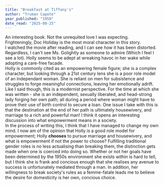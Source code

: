 ```yaml
---
title: "Breakfast at Tiffany's"
author: "Truman Capote"
year_published: "1958"
date_read: "2025-08-25"
---
```

An interesting book. Not the unrequited love I was expecting.
<br/>
Frighteningly, Doc Holiday is the most moral character in this story.
<br/>
I watched the movie after reading, and I can see how it has been distorted. Regardless, I can't see Ms. Golightly as someone to admire (Which I feel I see a lot). 
Holly seems to be adept at wreaking havoc in her wake while adopting a care-free facade.
<br/>
Holly is commonly cited as an empowering female figure; she is a complex character, but looking through a 21st century lens she is a poor role model of an independant woman.
 She is reliant on men for subsistence and struggles to forge meaningful connections, leaving her emotionally adrift. Like I said though, this is a modernist perspective. 
 For the time at which she was written - she is an independent, sexually liberated, and head-strong lady forging her own path; all during a period where woman might have to prove their use of birth control to secure a loan. 
 One issue I take with this is that the destination at the end of her path is ultimately housewivery, and marriage to a rich and powerful man! I think it opens an interesting discussion into what empowerment means in a society. 
 <br/>
 In the process of writing this, I think that I have managed to change my own mind. I now am of the opinion that Holly _is_ a good role model for empowerment; 
 Holly **chooses** to pursue marriage and housewivery, and what is empowerment if not the power to choose? Fulfilling traditional gender roles is no less actualising than breaking them, 
 the distinction gets made when one is coerced into doing so. Whether or not her goals have been determined by the 1950s environment she exists within is hard to tell, but I think she is frank and concious enough that she realises
 any avenue to success is unfortunately mediated through a man. In addition, her willingness to break society's rules as a femme-fatale leads me to believe the desire for domesticity is her own, concious choice.